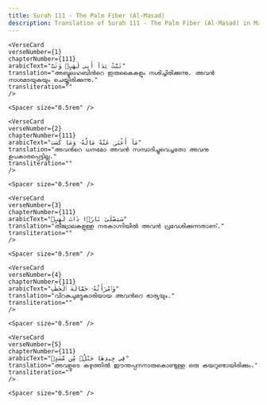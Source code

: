 ```yaml
---
title: Surah 111 - The Palm Fiber (Al-Masad)  
description: Translation of Surah 111 - The Palm Fiber (Al-Masad) in Malayalam
---
```







    <VerseCard 
    verseNumber={1}
    chapterNumber={111}
    arabicText="تَبَّتْ يَدَآ أَبِى لَهَبٍۢ وَتَبَّ"
    translation="അബൂലഹബിന്‍റെ ഇരുകൈകളും നശിച്ചിരിക്കുന്നു. അവന്‍ നാശമടയുകയും ചെയ്തിരിക്കുന്നു."
    transliteration=""
    />

    <Spacer size="0.5rem" />
                
    <VerseCard 
    verseNumber={2}
    chapterNumber={111}
    arabicText="مَآ أَغْنَىٰ عَنْهُ مَالُهُۥ وَمَا كَسَبَ"
    translation="അവന്‍റെ ധനമോ അവന്‍ സമ്പാദിച്ചുവെച്ചതോ അവനു ഉപകാരപ്പെട്ടില്ല."
    transliteration=""
    />

    <Spacer size="0.5rem" />
                
    <VerseCard 
    verseNumber={3}
    chapterNumber={111}
    arabicText="سَيَصْلَىٰ نَارًۭا ذَاتَ لَهَبٍۢ"
    translation="തീജ്വാലകളുള്ള നരകാഗ്നിയില്‍ അവന്‍ പ്രവേശിക്കുന്നതാണ്‌."
    transliteration=""
    />

    <Spacer size="0.5rem" />
                
    <VerseCard 
    verseNumber={4}
    chapterNumber={111}
    arabicText="وَٱمْرَأَتُهُۥ حَمَّالَةَ ٱلْحَطَبِ"
    translation="വിറകുചുമട്ടുകാരിയായ അവന്‍റെ ഭാര്യയും."
    transliteration=""
    />

    <Spacer size="0.5rem" />
                
    <VerseCard 
    verseNumber={5}
    chapterNumber={111}
    arabicText="فِى جِيدِهَا حَبْلٌۭ مِّن مَّسَدٍۭ"
    translation="അവളുടെ കഴുത്തില്‍ ഈന്തപ്പനനാരുകൊണ്ടുള്ള ഒരു കയറുണ്ടായിരിക്കും."
    transliteration=""
    />

    <Spacer size="0.5rem" />
                